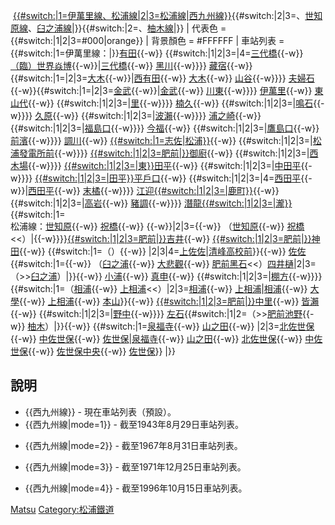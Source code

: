 {{鐵道路線|
| 模板名稱 = 西九州線
| 名稱 = {{#switch:{{lc:{{{mode}}}}}|1=[[File:National Railway Symbol of Japan.png|15px|link=鐵道省 (日本)]]|2|3=[[File:Japanese National Railway logo.svg|50px|日本國有鐵道|link=日本國有鐵道]]|<small>[[松浦鐵道]]</small>}}&nbsp;[[西九州線|{{#switch:{{lc:{{{mode}}}}}|1=伊萬里線、松浦線|2|3=松浦線|西九州線}}]]{{#switch:{{lc:{{{mode}}}}}|2|3=、[[世知原線]]、[[臼之浦線]]|}}{{#switch:{{lc:{{{mode}}}}}|2=、[[柚木線]]|}}
| 代表色 = {{#switch:{{lc:{{{mode}}}}}|1|2|3=#000|orange}}
| 背景顏色 = #FFFFFF 
| 車站列表 = {{#switch:{{lc:{{{mode}}}}}|1=伊萬里線：|}}[[有田站|有田]]{{-w}} {{#switch:{{lc:{{{mode}}}}}|1|2|3=|4=[[三代橋站|三代橋]]{{-w}} [[世界焱博站|（臨）世界焱博]]{{-w}}|[[三代橋站|三代橋]]{{-w}} [[黑川站 (佐賀縣)|黑川]]{{-w}}}} [[藏宿站|藏宿]]{{-w}}{{#switch:{{lc:{{{mode}}}}}|1=|2|3=[[大木站|大木]]{{-w}}|[[西有田站|西有田]]{{-w}} [[大木站|大木]]{{-w}} [[山谷站|山谷]]{{-w}}}} [[夫婦石站|夫婦石]]{{-w}}{{#switch:{{lc:{{{mode}}}}}|1=|2|3=[[金武站|金武]]{{-w}}|[[金武站|金武]]{{-w}} [[川東站 (佐賀縣)|川東]]{{-w}}}} [[伊萬里站|伊萬里]]{{-w}} [[東山代站|東山代]]{{-w}} {{#switch:{{lc:{{{mode}}}}}|1|2|3=|[[里站|里]]{{-w}}}} [[楠久站|楠久]]{{-w}} {{#switch:{{lc:{{{mode}}}}}|1|2|3=|[[鳴石站|鳴石]]{{-w}}}} [[久原站 (佐賀縣)|久原]]{{-w}} {{#switch:{{lc:{{{mode}}}}}|1|2|3=|[[波瀨站|波瀨]]{{-w}}}} [[浦之崎站|浦之崎]]{{-w}} {{#switch:{{lc:{{{mode}}}}}|1|2|3=|[[福島口站|福島口]]{{-w}}}} [[今福站|今福]]{{-w}} {{#switch:{{lc:{{{mode}}}}}|1|2|3=|[[鷹島口站|鷹島口]]{{-w}} [[前濱站|前濱]]{{-w}}}} [[調川站|調川]]{{-w}} [[松浦站 (長崎縣)|{{#switch:{{lc:{{{mode}}}}}|1=志佐|松浦}}]]{{-w}} {{#switch:{{lc:{{{mode}}}}}|1|2|3=|[[松浦發電所前站|松浦發電所前]]{{-w}}}} [[御廚站 (長崎縣)|{{#switch:{{lc:{{{mode}}}}}|1|2|3=肥前|}}御廚]]{{-w}} {{#switch:{{lc:{{{mode}}}}}|1|2|3=|[[西木場站|西木場]]{{-w}}}} [[東田平站|{{#switch:{{lc:{{{mode}}}}}|1|2|3=|東}}田平]]{{-w}} {{#switch:{{lc:{{{mode}}}}}|1|2|3=|[[中田平站|中田平]]{{-w}}}} [[田平平戶口站|{{#switch:{{lc:{{{mode}}}}}|1|2|3=|田平}}平戶口]]{{-w}} {{#switch:{{lc:{{{mode}}}}}|1|2|3=|4=[[西田平站|西田平]]{{-w}}|[[西田平站|西田平]]{{-w}} [[末橘站|末橘]]{{-w}}}} [[江迎鹿町站|江迎{{#switch:{{lc:{{{mode}}}}}|1|2|3=|鹿町}}]]{{-w}} {{#switch:{{lc:{{{mode}}}}}|1|2|3=|[[高岩站 (長崎縣)|高岩]]{{-w}} [[豬調站|豬調]]{{-w}}}} [[潛龍瀧站|潛龍{{#switch:{{lc:{{{mode}}}}}|1|2|3=|瀧}}]]{{#switch:{{lc:{{{mode}}}}}|1=<br />松浦線：[[世知原站|世知原]]{{-w}} [[祝橋站|祝橋]]{{-w}} {{link-ja|御橋觀音站|御橋観音駅|御橋觀音}}{{-w}}|2|3={{-w}} （[[世知原站|世知原]]{{-w}} [[祝橋站|祝橋]]&lt;&lt;）|{{-w}}}}[[吉井站 (長崎縣)|{{#switch:{{lc:{{{mode}}}}}|1|2|3=肥前|}}吉井]]{{-w}} [[神田站 (長崎縣)|{{#switch:{{lc:{{{mode}}}}}|1|2|3=肥前|}}神田]]{{-w}} {{#switch:{{lc:{{{mode}}}}}|1=（{{link-ja|豬立山信號場|猪立山信号場}}）{{-w}} {{link-ja|野寄站|野寄駅|野寄}}|2|3|4=[[清峰高校前站|上佐佐]]|[[清峰高校前站|清峰高校前]]}}{{-w}} [[佐佐站|佐佐]]{{#switch:{{lc:{{{mode}}}}}|1={{-w}} （[[臼之浦站|臼之浦]]{{-w}} [[大悲觀站|大悲觀]]{{-w}} [[肥前黑石站|肥前黑石]]&lt;&lt;）[[四井樋站|四井樋]]|2|3=（&gt;&gt;[[臼之浦站|臼之浦]]）|}}{{-w}} [[小浦站 (長崎縣)|小浦]]{{-w}} [[真申站|真申]]{{-w}} {{#switch:{{lc:{{{mode}}}}}|1|2|3=|[[棚方站|棚方]]{{-w}}}}{{#switch:{{lc:{{{mode}}}}}|1=（[[相浦站|相浦]]{{-w}} [[上相浦站|上相浦]]&lt;&lt;）{{link-ja|實盛谷站|実盛谷駅|實盛谷}}|2|3=[[相浦站|相浦]]{{-w}} [[上相浦站|上相浦]]|[[相浦站|相浦]]{{-w}} [[大學站 (日本)|大學]]{{-w}} [[上相浦站|上相浦]]{{-w}} [[本山站 (長崎縣)|本山]]}}{{-w}} [[中里站 (長崎縣)|{{#switch:{{lc:{{{mode}}}}}|1|2|3=肥前|}}中里]]{{-w}} [[皆瀨站|皆瀨]]{{-w}} {{#switch:{{lc:{{{mode}}}}}|1|2|3=|[[野中站|野中]]{{-w}}}} [[左石站|左石]]{{#switch:{{lc:{{{mode}}}}}|1|2=（&gt;&gt;[[肥前池野站|肥前池野]]{{-w}} [[柚木站 (長崎縣)|柚木]]）|}}{{-w}} {{#switch:{{lc:{{{mode}}}}}|1=[[泉福寺站|泉福寺]]{{-w}} [[山之田站|山之田]]{{-w}} {{link-ja|上佐世保站|上佐世保駅|上佐世保}}|2|3=[[北佐世保站|北佐世保]]{{-w}} [[中佐世保站|中佐世保]]{{-w}} [[佐世保站|佐世保]]|[[泉福寺站|泉福寺]]{{-w}} [[山之田站|山之田]]{{-w}} [[北佐世保站|北佐世保]]{{-w}} [[中佐世保站|中佐世保]]{{-w}} [[佐世保中央站|佐世保中央]]{{-w}} [[佐世保站|佐世保]]}}
|}}<noinclude>
== 說明 ==
*<nowiki>{{西九州線}}</nowiki> - 現在車站列表（預設）。
*<nowiki>{{西九州線|mode=1}}</nowiki> - 截至1943年8月29日車站列表。
{{西九州線|mode=1}}
*<nowiki>{{西九州線|mode=2}}</nowiki> - 截至1967年8月31日車站列表。
{{西九州線|mode=2}}
*<nowiki>{{西九州線|mode=3}}</nowiki> - 截至1971年12月25日車站列表。
{{西九州線|mode=3}}
*<nowiki>{{西九州線|mode=4}}</nowiki> - 截至1996年10月15日車站列表。
{{西九州線|mode=4}}
[[Category:日本鐵路路線模板|Matsu]]
[[Category:松浦鐵道]]
</noinclude>